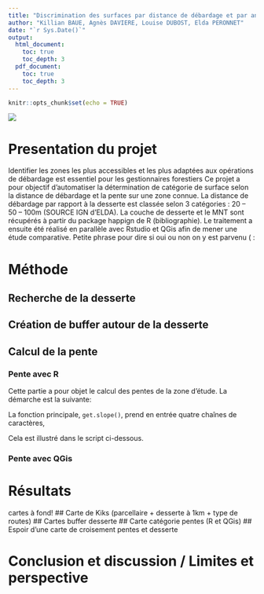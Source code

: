 ```yaml
---
title: "Discrimination des surfaces par distance de débardage et par analyse de pentes"
author: "Killian BAUE, Agnès DAVIERE, Louise DUBOST, Elda PERONNET"
date: "`r Sys.Date()`"
output:
  html_document:
    toc: true 
    toc_depth: 3
  pdf_document:
    toc: true 
    toc_depth: 3
---
```


```r
knitr::opts_chunk$set(echo = TRUE)
```

![](images/APT_Logo_RVB_Positif.png)

# Presentation du projet

Identifier les zones les plus accessibles et les plus adaptées aux opérations de débardage est essentiel pour les gestionnaires forestiers Ce projet a pour objectif d’automatiser la détermination de catégorie de surface selon la distance de débardage et la pente sur une zone connue. La distance de débardage par rapport à la desserte est classée selon 3 catégories : 20 – 50 – 100m (SOURCE IGN d’ELDA). La couche de desserte et le MNT sont récupérés à partir du package happign de R (bibliographie). Le traitement a ensuite été réalisé en parallèle avec Rstudio et QGis afin de mener une étude comparative. 
Petite phrase pour dire si oui ou non on y est parvenu ( :

# Méthode
## Recherche de la desserte
## Création de buffer autour de la desserte
## Calcul de la pente

### Pente avec R

Cette partie a pour objet le calcul des pentes de la zone d'étude. 
La démarche est la suivante:

La fonction principale, `get.slope()`, prend en entrée quatre chaînes de caractères, 

Cela est illustré dans le script ci-dessous.


### Pente avec QGis

# Résultats
cartes à fond!
## Carte de Kiks (parcellaire + desserte à 1km + type de routes)
## Cartes buffer desserte
## Carte catégorie pentes (R et QGis)
## Espoir d'une carte de croisement pentes et desserte

# Conclusion et discussion / Limites et perspective
